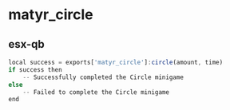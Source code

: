 
# matyr_circle
## esx-qb

```js copy filename="client"
local success = exports['matyr_circle']:circle(amount, time)
if success then
    -- Successfully completed the Circle minigame
else
    -- Failed to complete the Circle minigame
end
```